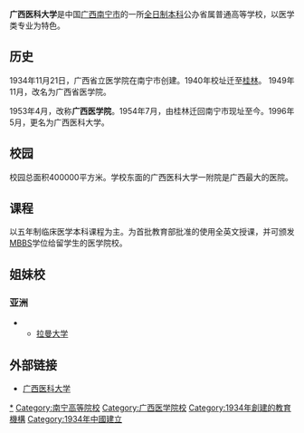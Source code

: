 {{高校
| name = 广西医科大学
| EnglishName=Guangxi Medical University
| image = [[File:Guangxi_Medical_University.jpg|200px]]
| caption = 
| motto = 厚德励志，博学弘医
| rector = [[赵劲民|赵劲民]]
| secretary = [[刘友谊|刘友谊]]
| type = 公立
| established = 1934年11月21日，广西省立医学院<br>{{ROC}}二十三年十一月
| location = {{CHN}}[[广西壮族自治区|广西壮族自治区]]<br>
| address = '''本部：'''[[南宁市|南宁市]]青秀区双拥路22号<br>'''武鸣校区：'''[[南宁市|南宁市]]武鸣区武华大道武鸣段336号<br>'''玉林校区：'''[[玉林市|玉林市]]玉东新区高新技术产业开发区横三路<br>
| students = 25759
| campus = 市区、郊区
| area = 约3300亩
| website = http://www.gxmu.edu.cn/
| logo = 
}}
{{Portal|大學|Education - Grad Hat.svg}}

'''广西医科大学'''是中国[[广西|广西]][[南宁市|南宁市]]的一所[[全日制|全日制]][[本科|本科]]公办省属普通高等学校，以医学类专业为特色。

== 历史 ==
1934年11月21日，广西省立医学院在南宁市创建。1940年校址迁至[[桂林|桂林]]。 1949年11月，改名为广西省医学院。

1953年4月，改称'''广西医学院'''。1954年7月，由桂林迁回南宁市现址至今。1996年5月，更名为广西医科大学。

==校园==
校园总面积400000平方米。学校东面的广西医科大学一附院是广西最大的医院。

==课程==
以五年制临床医学本科课程为主。为首批教育部批准的使用全英文授课，并可颁发[[MBBS|MBBS]]学位给留学生的医学院校。

==姐妹校==
=== 亚洲 ===
* {{MYS}}
**[[拉曼大学|拉曼大学]]

== 外部链接 ==
*[http://www.gxmu.edu.cn/ 广西医科大学] {{Wayback|url=http://www.gxmu.edu.cn/ |date=20100629013557 }}

{{广西高等院校|nocat}}
{{中华人民共和国中西部高校基础能力建设工程}}
{{Guangxi topics}}
[[Category:广西医科大学|*]]
[[Category:南宁高等院校|Category:南宁高等院校]]
[[Category:广西医学院校|Category:广西医学院校]]
[[Category:1934年創建的教育機構|Category:1934年創建的教育機構]]
[[Category:1934年中國建立|Category:1934年中國建立]]